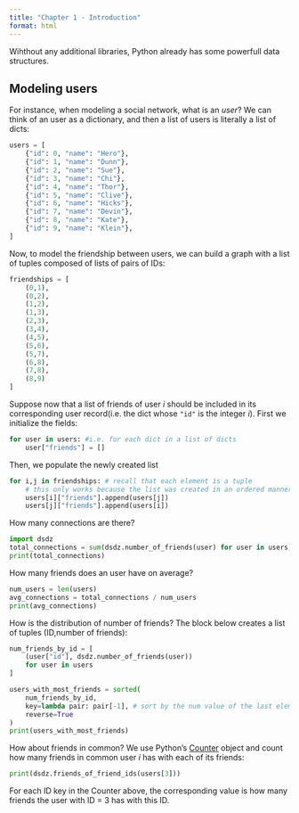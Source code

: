 ```yaml
---
title: "Chapter 1 - Introduction"
format: html
---
```


Wihthout any additional libraries, Python already has some powerfull data structures.

## Modeling users

For instance, when modeling a social network, what is an *user*? We can think of
an user as a dictionary, and then a list of users is literally a list of dicts:

```python
users = [
    {"id": 0, "name": "Hero"},
    {"id": 1, "name": "Dunn"},
    {"id": 2, "name": "Sue"},
    {"id": 3, "name": "Chi"},
    {"id": 4, "name": "Thor"},
    {"id": 5, "name": "Clive"},
    {"id": 6, "name": "Hicks"},
    {"id": 7, "name": "Devin"},
    {"id": 8, "name": "Kate"},
    {"id": 9, "name": "Klein"},
]
```

Now, to model the friendship between users, we can build a graph with a list of tuples composed of lists of pairs of IDs:

```python
friendships = [
    (0,1),
    (0,2),
    (1,2),
    (1,3),
    (2,3),
    (3,4),
    (4,5),
    (5,6),
    (5,7),
    (6,8),
    (7,8),
    (8,9)
]
```

Suppose now that a list of friends of user $i$ should be included in its corresponding user record(i.e. the dict whose `"id"` is the integer $i$). First we initialize the fields:

```python
for user in users: #i.e. for each dict in a list of dicts
    user["friends"] = []
```

Then, we populate the newly created list

```python
for i,j in friendships: # recall that each element is a tuple
    # this only works because the list was created in an ordered manner
    users[i]["friends"].append(users[j])
    users[j]["friends"].append(users[i])
```

How many connections are there?

```python
import dsdz
total_connections = sum(dsdz.number_of_friends(user) for user in users)
print(total_connections)
```

How many friends does an user have on average?

```python
num_users = len(users)
avg_connections = total_connections / num_users
print(avg_connections)
```

How is the distribution of number of friends? The block below creates a list of tuples (ID,number of friends):

```python
num_friends_by_id = [
    (user["id"], dsdz.number_of_friends(user))
    for user in users
]

users_with_most_friends = sorted(
    num_friends_by_id,
    key=lambda pair: pair[-1], # sort by the num value of the last element (i.e number of friends)
    reverse=True
)
print(users_with_most_friends)
```

How about friends in common? We use Python's [Counter](https://docs.python.org/3/library/collections.html?highlight=counter#collections.Counter) object and count how many friends in common user $i$ has with each of its friends:

```python
print(dsdz.friends_of_friend_ids(users[3]))
```

For each ID key in the Counter above, the corresponding value is how many friends the user with ID = 3 has with this ID. 





